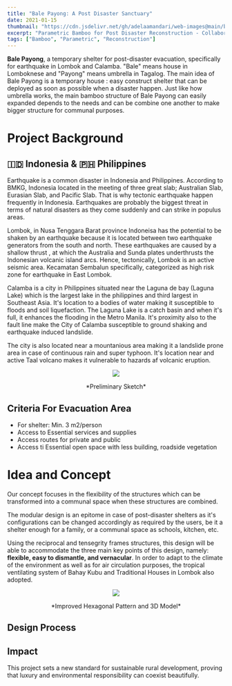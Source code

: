 ```yaml
---
title: "Bale Payong: A Post Disaster Sanctuary"
date: 2021-01-15
thumbnail: "https://cdn.jsdelivr.net/gh/adelaamandari/web-images@main/bale-payong.png"
excerpt: "Parametric Bamboo for Post Disaster Reconstruction - Collaboration with Chris Don De Vera, Natasha Lintang, and Elsa Nurul. ITB Summer School International Virtual Courses."
tags: ["Bamboo", "Parametric", "Reconstruction"]
---
```


**Bale Payong**, a temporary shelter for post-disaster evacuation, specifically for earthquake in Lombok and Calamba. "Bale" means house in Lomboknese and "Payong" means umbrella in Tagalog. The main idea of Bale Payong is a temporary house : easy construct shelter that can be deployed as soon as possible when a disaster happen. Just like how umbrella works, the main bamboo structure of Bale Payong can easily expanded depends to the needs and can be combine one another to make bigger structure for communal purposes.

# Project Background

## 🇮🇩 Indonesia & 🇵🇭 Philippines
Earthquake is a common disaster in Indonesia and Philippines. According to BMKG, Indonesia located in the meeting of three great slab; Australian Slab, Eurasian Slab, and Pacific Slab. That is why tectonic earthquake happen frequently in Indonesia. Earthquakes are probably the biggest threat in terms of natural disasters as they come suddenly and can strike in populus areas.

Lombok, in Nusa Tenggara Barat province Indoneisa has the potential to be shaken by an earthquake because it is located between two earthquake generators from the south and north. These earthquakes are caused by a shallow thrust , at which the Australia and Sunda plates underthrusts the Indonesian volcanic island arcs. Hence, tectonically, Lombok is an active seismic area. Kecamatan Sembalun specifically, categorized as high risk zone for earthquake in East Lombok.

Calamba is a city in Philippines situated near the Laguna de bay (Laguna Lake) which is the largest lake in the philippines and third largest in Southeast Asia. It's location to a bodies of water making it susceptible to floods and soil liquefaction. The Laguna Lake is a catch basin and when it's full, it enhances the flooding in the Metro Manila. It's proximity also to the fault line make the City of Calamba susceptible to ground shaking and earthquake induced landslide.

The city is also located near a mountanious area making it a landslide prone area in case of continuous rain and super typhoon. It's location near and active Taal volcano makes it vulnerable to hazards af volcanic eruption.

<p align="center">
  <img src="https://cdn.jsdelivr.net/gh/adelaamandari/web-images@main/preliminary-sketch.png" />
</p>
<p align="center">*Preliminary Sketch*</p>

## Criteria For Evacuation Area
- For shelter: Min. 3 m2/person
- Access to Essential services and supplies
- Access routes for private and public
- Access ti Essential open space with less building, roadside vegetation

# Idea and Concept
Our concept focuses in the flexibility of the structures which can be transformed into a communal space when these structures are combined.

The modular design is an epitome in case of post-disaster shelters as it's configurations can be changed accordingly as required by the users, be it a shelter enough for a family, or a communal space as schools, kitchen, etc.

Using the reciprocal and tensegrity frames structures, this design will be able to accommodate the three main key points of this design, namely: **flexible, easy to dismantle, and vernacular**. In order to adapt to the climate of the environment as well as for air circulation purposes, the tropical ventilating system of Bahay Kubu and Traditional Houses in Lombok also adopted.

<p align="center">
  <img src="https://cdn.jsdelivr.net/gh/adelaamandari/web-images@main/maket-3dmodel.png" />
</p>
<p align="center">*Improved Hexagonal Pattern and 3D Model*</p>

## Design Process

## Impact

This project sets a new standard for sustainable rural development, proving that luxury and environmental responsibility can coexist beautifully.